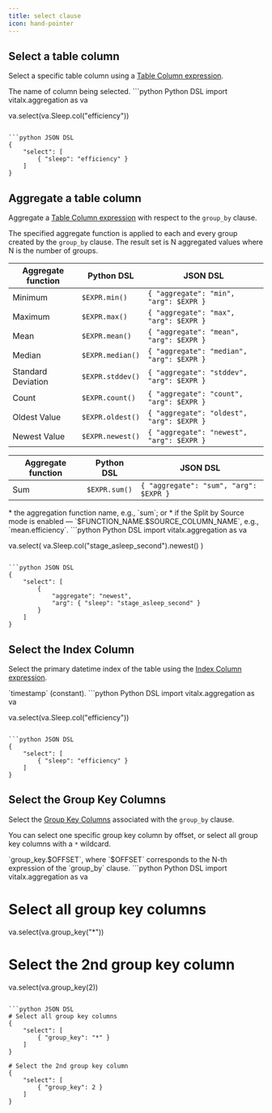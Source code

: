 ```yaml
---
title: select clause
icon: hand-pointer
---
```


## Select a table column

Select a specific table column using a [Table Column expression](/api-reference/horizon-ai/aggregation/query-dsl/column-expressions).

<Accordion title="Output column name" icon="line-columns" iconType="duotone" defaultOpen>
The name of column being selected.
</Accordion>

<CodeGroup>
```python Python DSL
import vitalx.aggregation as va

va.select(va.Sleep.col("efficiency"))
```

```python JSON DSL
{
    "select": [
        { "sleep": "efficiency" }
    ]
}
```
</CodeGroup>



## Aggregate a table column

Aggregate a [Table Column expression](/api-reference/horizon-ai/aggregation/query-dsl/column-expressions) with respect to the `group_by` clause.

The specified aggregate function is applied to each and every group created by the `group_by` clause.
The result set is N aggregated values where N is the number of groups.


<AccordionGroup>
<Accordion title="Statistical functions" icon="chart-column" iconType="duotone" defaultOpen>

| Aggregate function         | Python DSL      | JSON DSL
| -------------------------- | --------------- | -----------------------------------------
| Minimum                    | `$EXPR.min()`    | `{ "aggregate": "min", "arg": $EXPR }`
| Maximum                    | `$EXPR.max()`    | `{ "aggregate": "max", "arg": $EXPR }`
| Mean                       | `$EXPR.mean()`   | `{ "aggregate": "mean", "arg": $EXPR }`
| Median                     | `$EXPR.median()` | `{ "aggregate": "median", "arg": $EXPR }`
| Standard Deviation         | `$EXPR.stddev()` | `{ "aggregate": "stddev", "arg": $EXPR }`
| Count                      | `$EXPR.count()`  | `{ "aggregate": "count", "arg": $EXPR }`
| Oldest Value               | `$EXPR.oldest()` | `{ "aggregate": "oldest", "arg": $EXPR }`
| Newest Value               | `$EXPR.newest()` | `{ "aggregate": "newest", "arg": $EXPR }`

</Accordion>

<Accordion title="Math functions" icon="sigma" iconType="duotone" defaultOpen>

| Aggregate function         | Python DSL      | JSON DSL                                  
| -------------------------- | --------------- | -----------------------------------------
| Sum                        | `$EXPR.sum()`    | `{ "aggregate": "sum", "arg": $EXPR }`

</Accordion>

<Accordion title="Output column name" icon="line-columns" iconType="duotone" defaultOpen>
* the aggregation function name, e.g., `sum`; or
* if the Split by Source mode is enabled — `$FUNCTION_NAME.$SOURCE_COLUMN_NAME`, e.g., `mean.efficiency`.
</Accordion>
</AccordionGroup>

<CodeGroup>
```python Python DSL
import vitalx.aggregation as va

va.select(
    va.Sleep.col("stage_asleep_second").newest()
)
```

```python JSON DSL
{
    "select": [
        {
            "aggregate": "newest",
            "arg": { "sleep": "stage_asleep_second" }
        }
    ]
}
```
</CodeGroup>



## Select the Index Column

Select the primary datetime index of the table using the [Index Column expression](/api-reference/horizon-ai/aggregation/query-dsl/column-expressions#index-column-expression).

<Accordion title="Output column name" icon="line-columns" iconType="duotone" defaultOpen>
`timestamp` (constant).
</Accordion>

<CodeGroup>
```python Python DSL
import vitalx.aggregation as va

va.select(va.Sleep.col("efficiency"))
```

```python JSON DSL
{
    "select": [
        { "sleep": "efficiency" }
    ]
}
```
</CodeGroup>


## Select the Group Key Columns

Select the [Group Key Columns](/api-reference/horizon-ai/aggregation/query-dsl/column-expressions#group-key-column-expression) associated
with the `group_by` clause.

You can select one specific group key column by offset, or select all group key columns with a `*` wildcard.

<Accordion title="Output column name" icon="line-columns" iconType="duotone" defaultOpen>
`group_key.$OFFSET`, where `$OFFSET` corresponds to the N-th expression of the `group_by` clause.
</Accordion>

<CodeGroup>
```python Python DSL
import vitalx.aggregation as va

# Select all group key columns
va.select(va.group_key("*"))

# Select the 2nd group key column
va.select(va.group_key(2))
```

```python JSON DSL
# Select all group key columns
{
    "select": [
        { "group_key": "*" }
    ]
}

# Select the 2nd group key column
{
    "select": [
        { "group_key": 2 }
    ]
}
```
</CodeGroup>

